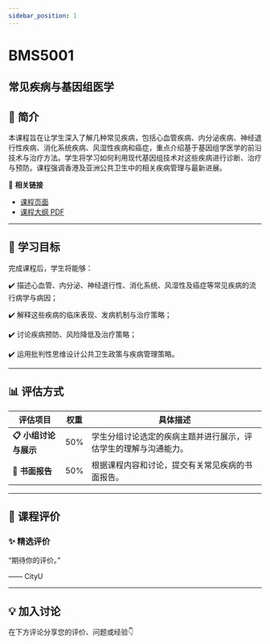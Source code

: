 ```yaml
---
sidebar_position: 1
---
```


# BMS5001
## 常见疾病与基因组医学

## **📘 简介**
本课程旨在让学生深入了解几种常见疾病，包括心血管疾病、内分泌疾病、神经退行性疾病、消化系统疾病、风湿性疾病和癌症，重点介绍基于基因组学医学的前沿技术与治疗方法。学生将学习如何利用现代基因组技术对这些疾病进行诊断、治疗与预防。课程强调香港及亚洲公共卫生中的相关疾病管理与最新进展。

🔗 **相关链接**
- [课程页面](https://www.cityu.edu.hk/catalogue/pg/202526/course/BMS5001.htm)
- [课程大纲 PDF](https://www.cityu.edu.hk/catalogue/pg/202526/course/BMS5001.pdf)

---

## **🎯 学习目标**

完成课程后，学生将能够：


✔️ 描述心血管、内分泌、神经退行性、消化系统、风湿性及癌症等常见疾病的流行病学与病因；

✔️ 解释这些疾病的临床表现、发病机制与治疗策略；

✔️ 讨论疾病预防、风险降低及治疗策略；

✔️ 运用批判性思维设计公共卫生政策与疾病管理策略。

---

## **📊 评估方式**

| **评估项目**          | **权重** | **具体描述**                                                                                     |
|----------------------|---------|-----------------------------------------------------------------------------------------------|
| **📋 小组讨论与展示**   | 50%     | 学生分组讨论选定的疾病主题并进行展示，评估学生的理解与沟通能力。                                  |
| **📄 书面报告**        | 50%     | 根据课程内容和讨论，提交有关常见疾病的书面报告。                                                  |

---

## **💬 课程评价**

### ✨ **精选评价**
<div className={commentStyles.commentBox}>
    <p className={commentStyles.commentText}>
        “期待你的评价。”
    </p>
    <p className={commentStyles.commentAuthor}>—— CityU</p>
</div>

---

## **💡 加入讨论**

在下方评论分享您的评价、问题或经验👇
<Utterances />